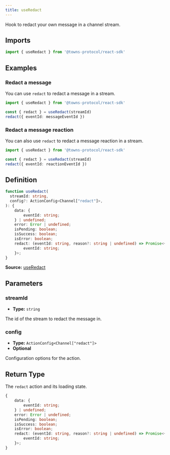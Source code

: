 ```yaml
---
title: useRedact
---
```

Hook to redact your own message in a channel stream.

## Imports

```ts
import { useRedact } from '@towns-protocol/react-sdk'
```

## Examples

### Redact a message

You can use `redact` to redact a message in a stream.
```ts
import { useRedact } from '@towns-protocol/react-sdk'

const { redact } = useRedact(streamId)
redact({ eventId: messageEventId })
```
### Redact a message reaction

You can also use `redact` to redact a message reaction in a stream.
```ts
import { useRedact } from '@towns-protocol/react-sdk'

const { redact } = useRedact(streamId)
redact({ eventId: reactionEventId })
```

## Definition

```ts
function useRedact(
  streamId: string,
  config?: ActionConfig<Channel["redact"]>,
): {
    data: {
        eventId: string;
    } | undefined;
    error: Error | undefined;
    isPending: boolean;
    isSuccess: boolean;
    isError: boolean;
    redact: (eventId: string, reason?: string | undefined) => Promise<{
        eventId: string;
    }>;
}
```

**Source:** [useRedact](https://github.com/towns-protocol/towns/blob/main/packages/react-sdk/src/useRedact.ts)

## Parameters

### streamId

- **Type:** `string`

The id of the stream to redact the message in.

### config

- **Type:** `ActionConfig<Channel["redact"]>`
- **Optional**

Configuration options for the action.

## Return Type

The `redact` action and its loading state.

```ts
{
    data: {
        eventId: string;
    } | undefined;
    error: Error | undefined;
    isPending: boolean;
    isSuccess: boolean;
    isError: boolean;
    redact: (eventId: string, reason?: string | undefined) => Promise<{
        eventId: string;
    }>;
}
```
